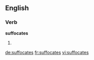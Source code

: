 ==English==

===Verb===
'''suffocates'''

# {{third-person singular of|suffocate}}

[[de:suffocates]]
[[fr:suffocates]]
[[vi:suffocates]]